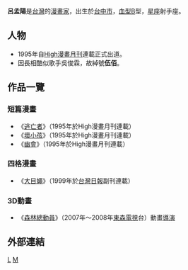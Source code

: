 {{漫畫}}
'''呂孟陽'''是[[台灣|台灣]]的[[漫畫家|漫畫家]]，出生於[[台中市|台中市]]，[[血型|血型]]B型，[[星座|星座]]射手座。

== 人物 ==
*1995年自[[High漫畫月刊|High漫畫月刊]]連載正式出道。
*因長相酷似歌手吳俊霖，故綽號'''伍佰'''。

== 作品一覽 ==
=== 短篇漫畫 ===
*《[[逃亡者|逃亡者]]》（1995年於High漫畫月刊連載）
*《[[壞小孩|壞小孩]]》（1995年於High漫畫月刊連載）
*《[[幽會|幽會]]》（1995年於High漫畫月刊連載）
=== 四格漫畫 ===
*《[[大目蠅|大目蠅]]》（1999年於[[台灣日報|台灣日報]]副刊連載）
=== 3D動畫 ===
*《[[森林總動員|森林總動員]]》（2007年～2008年[[東森電視|東森電視]]台）動畫[[導演|導演]]

== 外部連結 ==
[[Category:臺灣漫畫家|L]]
[[Category:呂姓|M]]